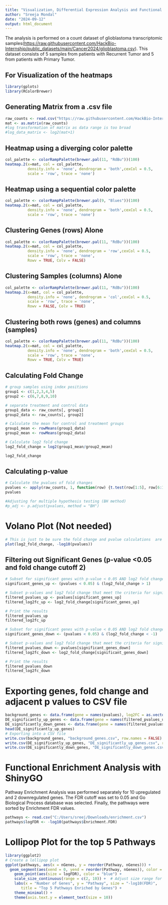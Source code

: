 ---
title: "Visualization, Differential Expression Analysis and Functional Enrichment Analysis of Glioblastoma dataset (Stage 2 Task)"
author: "Sreeja Mondal"
date: "2024-09-12"
output: html_document
---

The analysis is performed on a count dataset of glioblastoma transcriptomic samples(<https://raw.githubusercontent.com/HackBio-Internship/public_datasets/main/Cancer2024/glioblastoma.csv>). This dataset consists of 5 samples from patients with Recurrent Tumor and 5 from patients with Primary Tumor.

## For Visualization of the heatmaps

```{r echo=TRUE, message=FALSE, warning=FALSE, results='hide'}
library(gplots)
library(RColorBrewer)
```

## Generating Matrix from a .csv file

```{r}
raw_counts <- read.csv("https://raw.githubusercontent.com/HackBio-Internship/public_datasets/main/Cancer2024/glioblastoma.csv", row.names = 1)
mat <- as.matrix(raw_counts)
#log transformation of matrix as data range is too broad
#log_data_matrix <- log2(mat+1) 
```

## Heatmap using a diverging color palette

```{r, fig.width=10, fig.height=10}
col_palette <- colorRampPalette(brewer.pal(11, "RdBu"))(100)
heatmap.2(x=mat, col = col_palette, 
          density.info = 'none', dendrogram = 'both',cexCol = 0.5,
          scale = 'row', trace = 'none')
```

## Heatmap using a sequential color palette

```{r, fig.width=10, fig.height=10}
col_palette <- colorRampPalette(brewer.pal(9, "Blues"))(100)
heatmap.2(x=mat, col = col_palette, 
          density.info = 'none', dendrogram = 'both',cexCol = 0.5,
          scale = 'row', trace = 'none')
```

## Clustering Genes (rows) Alone

```{r, fig.width=10, fig.height=10}
col_palette <- colorRampPalette(brewer.pal(11, "RdBu"))(100)
heatmap.2(x=mat, col = col_palette, 
          density.info = 'none', dendrogram = 'row',cexCol = 0.5,
          scale = 'row', trace = 'none',
          Rowv = TRUE, Colv = FALSE)
```

## Clustering Samples (columns) Alone

```{r,fig.width=10, fig.height=10}
col_palette <- colorRampPalette(brewer.pal(11, "RdBu"))(100)
heatmap.2(x=mat, col = col_palette, 
          density.info = 'none', dendrogram = 'col',cexCol = 0.5,
          scale = 'row', trace = 'none',
          Rowv = FALSE, Colv = TRUE)
```

## Clustering both rows (genes) and columns (samples)

```{r,fig.width=10, fig.height=10}
col_palette <- colorRampPalette(brewer.pal(11, "RdBu"))(100)
heatmap.2(x=mat, col = col_palette, 
          density.info = 'none', dendrogram = 'both',cexCol = 0.5,
          scale = 'row', trace = 'none',
          Rowv = TRUE, Colv = TRUE)
```

## Calculating Fold Change

```{r, echo=TRUE, message=FALSE, warning=FALSE, results='hide'}
# group samples using index positions
group1 <- c(1,2,3,4,5)
group2 <- c(6,7,8,9,10)

# separate treatment and control data
group1_data <- raw_counts[, group1]
group2_data <- raw_counts[, group2]

# Calculate the mean for control and treatment groups
group1_mean <- rowMeans(group1_data)
group2_mean <- rowMeans(group2_data)

# Calculate log2 fold change
log2_fold_change = log2(group1_mean/group2_mean)

log2_fold_change
```

## Calculating p-value

```{r}
# Calculate the pvalues of fold changes
pvalues <- apply(raw_counts, 1, function(row) {t.test(row[1:5], row[6:10])$p.value})
pvalues

#Adjusting for multiple hypothesis testing (BH method)
#p_adj <- p.adjust(pvalues, method = "BH")
```

# Volano Plot (Not needed)

```{r, echo=TRUE, message=FALSE, warning=FALSE, results='hide'}
# This is just to be sure the fold change and pvalue calculations  are properly done.
plot(log2_fold_change, -log10(pvalues))
```

## Filtering out Significant Genes (p-value \<0.05 and fold change cutoff 2)

```{r}
# Subset for significant genes with p-value < 0.05 AND log2 fold change > 1
significant_genes_up <- (pvalues < 0.05) & (log2_fold_change > 1)

# Subset p-values and log2 fold change that meet the criteria for significantly up-regulated genes.
filtered_pvalues_up <- pvalues[significant_genes_up]
filtered_log2fc_up <- log2_fold_change[significant_genes_up]

# Print the results
filtered_pvalues_up
filtered_log2fc_up

# Subset for significant genes with p-value < 0.05 AND log2 fold change < -1
significant_genes_down <- (pvalues < 0.05) & (log2_fold_change < -1)

# Subset p-values and log2 fold change that meet the criteria for significantly down-regulated genes.
filtered_pvalues_down <- pvalues[significant_genes_down]
filtered_log2fc_down <- log2_fold_change[significant_genes_down]

# Print the results
filtered_pvalues_down
filtered_log2fc_down

```

# Exporting genes, fold change and adjacent p values to CSV file

```{r}
background_genes <- data.frame(gene = names(pvalues), log2FC = as.vector(log2_fold_change), pval = as.vector(pvalues))
DE_significantly_up_genes <- data.frame(gene = names(filtered_pvalues_up), log2FC = as.vector(filtered_log2fc_up), pval = as.vector(filtered_pvalues_up))
DE_significantly_down_genes <- data.frame(gene = names(filtered_pvalues_down), log2FC = as.vector(filtered_log2fc_down), pval = as.vector(filtered_pvalues_down))
head(DE_significantly_up_genes)
# Exporting into a CSV file
write.csv(background_genes, "background_genes.csv", row.names = FALSE)
write.csv(DE_significantly_up_genes, "DE_significantly_up_genes.csv", row.names = FALSE)
write.csv(DE_significantly_down_genes, "DE_significantly_down_genes.csv", row.names = FALSE)
```

# Functional Enrichment Analysis with ShinyGO

Pathway Enrichment Analysis was performed separately for 10 upregulated and 2 downregulated genes. The FDR cutoff was set to 0.05 and Go Biological Process database was selected. Finally, the pathways were sorted by Enrichment FDR values.

```{r}
pathways <- read.csv("C:/Users/sreej/Downloads/enrichment.csv")
pathways$logFDR <- -log10(pathways$Enrichment.FDR)
```

# Lollipop Plot for the top 5 Pathways

```{r, echo=FALSE, fig.width=10, fig.height=10}

library(ggplot2)
# Create a lollipop plot
ggplot(pathways, aes(x = nGenes, y = reorder(Pathway, nGenes))) +
  geom_segment(aes(xend = 0, yend = reorder(Pathway, nGenes)), color = "grey") +
    geom_point(aes(size = logFDR), color = "blue") +
    scale_size_continuous(range = c(2, 10)) +  # Adjust size range for logFDR
    labs(x = "Number of Genes", y = "Pathway", size = "-log10(FDR)",  
       title = "Top 5 Pathways Enriched by Genes") +
    theme_minimal() +
    theme(axis.text.y = element_text(size = 10))
```
